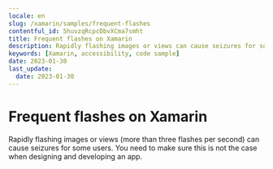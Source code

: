 ```yaml
---
locale: en
slug: /xamarin/samples/frequent-flashes
contentful_id: 5huvzqRcpcDbvXCma7smht
title: Frequent flashes on Xamarin
description: Rapidly flashing images or views can cause seizures for some users.
keywords: [Xamarin, accessibility, code sample]
date: 2023-01-30
last_update:
  date: 2023-01-30
---
```


# Frequent flashes on Xamarin

Rapidly flashing images or views (more than three flashes per second) can cause seizures for some users. You need to make sure this is not the case when designing and developing an app.

<CodeSample id="screen-flashes" framework="xamarin" locale="en"/>
